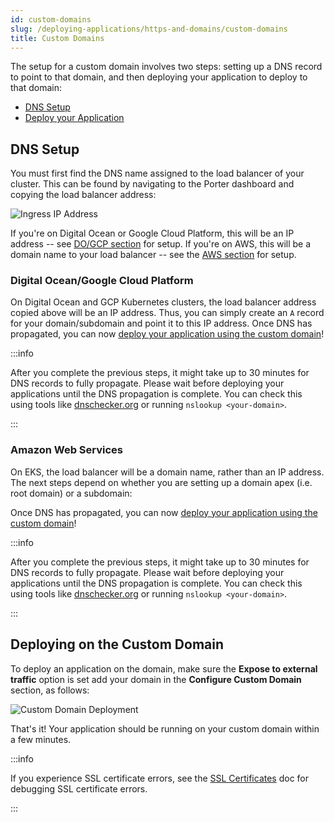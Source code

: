 ```yaml
---
id: custom-domains
slug: /deploying-applications/https-and-domains/custom-domains
title: Custom Domains
---
```


The setup for a custom domain involves two steps: setting up a DNS record to point to that domain, and then deploying your application to deploy to that domain:

- [DNS Setup](#dns-setup)
- [Deploy your Application](#deploying-on-the-custom-domain)

## DNS Setup

You must first find the DNS name assigned to the load balancer of your cluster. This can be found by navigating to the Porter dashboard and copying the load balancer address:

![Ingress IP Address](https://files.readme.io/8d36f12-ingressip.png "Ingress IP Address")

If you're on Digital Ocean or Google Cloud Platform, this will be an IP address -- see [DO/GCP section](#digital-oceangoogle-cloud-platform) for setup. If you're on AWS, this will be a domain name to your load balancer -- see the [AWS section](#amazon-web-services) for setup.

### Digital Ocean/Google Cloud Platform

On Digital Ocean and GCP Kubernetes clusters, the load balancer address copied above will be an IP address. Thus, you can simply create an `A` record for your domain/subdomain and point it to this IP address. Once DNS has propagated, you can now [deploy your application using the custom domain](#deploying-on-the-custom-domain)!

:::info

After you complete the previous steps, it might take up to 30 minutes for DNS records to fully propagate. Please wait before deploying your applications until the DNS propagation is complete. You can check this using tools like [dnschecker.org](https://dnschecker.org) or running `nslookup <your-domain>`.

:::

### Amazon Web Services

On EKS, the load balancer will be a domain name, rather than an IP address. The next steps depend on whether you are setting up a domain apex (i.e. root domain) or a subdomain:



<Tabs>
  <TabItem value="apex" label="Apex Domain" default>
    <DomainApexSection />
  </TabItem>
  <TabItem value="subdomain" label="Subdomain">
    <SubdomainSection />
  </TabItem>
</Tabs>

Once DNS has propagated, you can now [deploy your application using the custom domain](#deploying-on-the-custom-domain)!

:::info

After you complete the previous steps, it might take up to 30 minutes for DNS records to fully propagate. Please wait before deploying your applications until the DNS propagation is complete. You can check this using tools like [dnschecker.org](https://dnschecker.org) or running `nslookup <your-domain>`.

:::

## Deploying on the Custom Domain

To deploy an application on the domain, make sure the **Expose to external traffic** option is set add your domain in the **Configure Custom Domain** section, as follows:

![Custom Domain Deployment](https://files.readme.io/dea636d-customdomain.png "Custom Domain Deployment")

That's it! Your application should be running on your custom domain within a few minutes.

:::info

If you experience SSL certificate errors, see the [SSL Certificates](./ssl-certificates) doc for debugging SSL certificate errors.

:::
